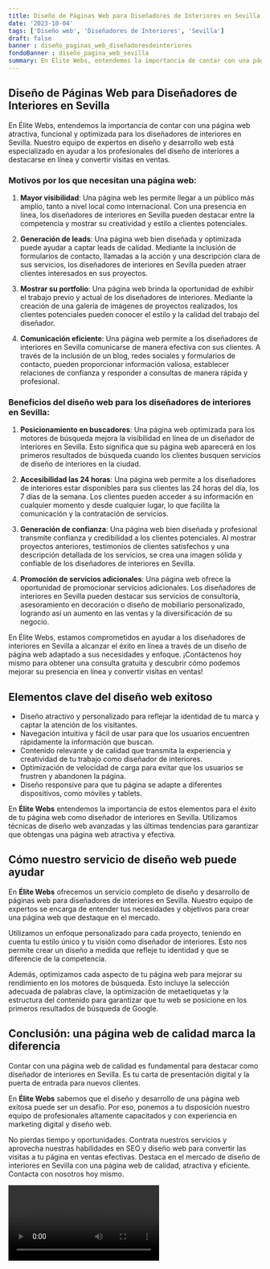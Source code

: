 ```yaml
---
title: Diseño de Páginas Web para Diseñadores de Interiores en Sevilla
date: '2023-10-04'
tags: ['Diseño web', 'Diseñadores de Interiores', 'Sevilla']
draft: false
banner : diseño_paginas_web_diseñadoresdeinteriores
fondoBanner : diseño_pagina_web_sevilla
summary: En Élite Webs, entendemos la importancia de contar con una página web atractiva, funcional y optimizada para los diseñadores de interiores en Sevilla. Nuestro equipo de expertos en diseño y desarrollo web está especializado en ayudar a los profesionales del diseño de interiores a destacarse en línea y convertir visitas en ventas.
---
```


## Diseño de Páginas Web para Diseñadores de Interiores en Sevilla

En Élite Webs, entendemos la importancia de contar con una página web atractiva, funcional y optimizada para los diseñadores de interiores en Sevilla. Nuestro equipo de expertos en diseño y desarrollo web está especializado en ayudar a los profesionales del diseño de interiores a destacarse en línea y convertir visitas en ventas.

### Motivos por los que necesitan una página web:

1. **Mayor visibilidad**: Una página web les permite llegar a un público más amplio, tanto a nivel local como internacional. Con una presencia en línea, los diseñadores de interiores en Sevilla pueden destacar entre la competencia y mostrar su creatividad y estilo a clientes potenciales.

2. **Generación de leads**: Una página web bien diseñada y optimizada puede ayudar a captar leads de calidad. Mediante la inclusión de formularios de contacto, llamadas a la acción y una descripción clara de sus servicios, los diseñadores de interiores en Sevilla pueden atraer clientes interesados en sus proyectos.

3. **Mostrar su portfolio**: Una página web brinda la oportunidad de exhibir el trabajo previo y actual de los diseñadores de interiores. Mediante la creación de una galería de imágenes de proyectos realizados, los clientes potenciales pueden conocer el estilo y la calidad del trabajo del diseñador.

4. **Comunicación eficiente**: Una página web permite a los diseñadores de interiores en Sevilla comunicarse de manera efectiva con sus clientes. A través de la inclusión de un blog, redes sociales y formularios de contacto, pueden proporcionar información valiosa, establecer relaciones de confianza y responder a consultas de manera rápida y profesional.

### Beneficios del diseño web para los diseñadores de interiores en Sevilla:

1. **Posicionamiento en buscadores**: Una página web optimizada para los motores de búsqueda mejora la visibilidad en línea de un diseñador de interiores en Sevilla. Esto significa que su página web aparecerá en los primeros resultados de búsqueda cuando los clientes busquen servicios de diseño de interiores en la ciudad.

2. **Accesibilidad las 24 horas**: Una página web permite a los diseñadores de interiores estar disponibles para sus clientes las 24 horas del día, los 7 días de la semana. Los clientes pueden acceder a su información en cualquier momento y desde cualquier lugar, lo que facilita la comunicación y la contratación de servicios.

3. **Generación de confianza**: Una página web bien diseñada y profesional transmite confianza y credibilidad a los clientes potenciales. Al mostrar proyectos anteriores, testimonios de clientes satisfechos y una descripción detallada de los servicios, se crea una imagen sólida y confiable de los diseñadores de interiores en Sevilla.

4. **Promoción de servicios adicionales**: Una página web ofrece la oportunidad de promocionar servicios adicionales. Los diseñadores de interiores en Sevilla pueden destacar sus servicios de consultoría, asesoramiento en decoración o diseño de mobiliario personalizado, logrando así un aumento en las ventas y la diversificación de su negocio.

En Élite Webs, estamos comprometidos en ayudar a los diseñadores de interiores en Sevilla a alcanzar el éxito en línea a través de un diseño de página web adaptado a sus necesidades y enfoque. ¡Contáctenos hoy mismo para obtener una consulta gratuita y descubrir cómo podemos mejorar su presencia en línea y convertir visitas en ventas!

<GifSeo />

<Cta />

## Elementos clave del diseño web exitoso

- Diseño atractivo y personalizado para reflejar la identidad de tu marca y captar la atención de los visitantes.
- Navegación intuitiva y fácil de usar para que los usuarios encuentren rápidamente la información que buscan.
- Contenido relevante y de calidad que transmita la experiencia y creatividad de tu trabajo como diseñador de interiores.
- Optimización de velocidad de carga para evitar que los usuarios se frustren y abandonen la página.
- Diseño responsive para que tu página se adapte a diferentes dispositivos, como móviles y tablets.
  
En **Élite Webs** entendemos la importancia de estos elementos para el éxito de tu página web como diseñador de interiores en Sevilla. Utilizamos técnicas de diseño web avanzadas y las últimas tendencias para garantizar que obtengas una página web atractiva y efectiva.

## Cómo nuestro servicio de diseño web puede ayudar

En **Élite Webs** ofrecemos un servicio completo de diseño y desarrollo de páginas web para diseñadores de interiores en Sevilla. Nuestro equipo de expertos se encarga de entender tus necesidades y objetivos para crear una página web que destaque en el mercado.

Utilizamos un enfoque personalizado para cada proyecto, teniendo en cuenta tu estilo único y tu visión como diseñador de interiores. Esto nos permite crear un diseño a medida que refleje tu identidad y que se diferencie de la competencia.

Además, optimizamos cada aspecto de tu página web para mejorar su rendimiento en los motores de búsqueda. Esto incluye la selección adecuada de palabras clave, la optimización de metaetiquetas y la estructura del contenido para garantizar que tu web se posicione en los primeros resultados de búsqueda de Google.

## Conclusión: una página web de calidad marca la diferencia

Contar con una página web de calidad es fundamental para destacar como diseñador de interiores en Sevilla. Es tu carta de presentación digital y la puerta de entrada para nuevos clientes. 

En **Élite Webs** sabemos que el diseño y desarrollo de una página web exitosa puede ser un desafío. Por eso, ponemos a tu disposición nuestro equipo de profesionales altamente capacitados y con experiencia en marketing digital y diseño web.

No pierdas tiempo y oportunidades. Contrata nuestros servicios y aprovecha nuestras habilidades en SEO y diseño web para convertir las visitas a tu página en ventas efectivas. Destaca en el mercado de diseño de interiores en Sevilla con una página web de calidad, atractiva y eficiente. Contacta con nosotros hoy mismo.

<Video />

<CtaBot job='Diseñadores de Interiores' city='Sevilla'/>

<Gmaps query='Sevilla+españa+maps' />